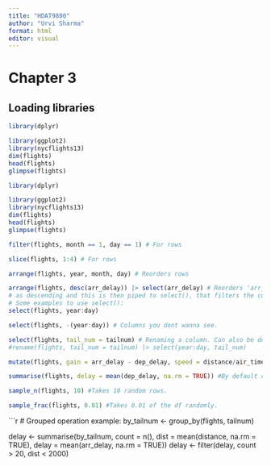 ```yaml
---
title: "HDAT9800"
author: "Urvi Sharma"
format: html
editor: visual
---
```


# Chapter 3



## Loading libraries

```r
library(dplyr)

library(ggplot2)
library(nycflights13)
dim(flights)
head(flights)
glimpse(flights)
```

 ```r

library(dplyr)

library(ggplot2)
library(nycflights13)
dim(flights)
head(flights)
glimpse(flights)
```

```r
filter(flights, month == 1, day == 1) # For rows

slice(flights, 1:4) # For rows

arrange(flights, year, month, day) # Reorders rows

arrange(flights, desc(arr_delay)) |> select(arr_delay) # Reorders 'arr_delay
# as descending and this is then piped to select(), that filters the column.
# Some examples to use select():
select(flights, year:day)

select(flights, -(year:day)) # Columns you dont wanna see.

select(flights, tail_num = tailnum) # Renaming a column. Can also be done as
#rename(flights, tail_num = tailnum) |> select(year:day, tail_num)

mutate(flights, gain = arr_delay - dep_delay, speed = distance/air_time*60) |> select(arr_delay, dep_delay, distance, air_time, gain, speed) # Adding new cols that are functions of existing cols.

summarise(flights, delay = mean(dep_delay, na.rm = TRUE)) #By default collapses a df to a single row. 

sample_n(flights, 10) #Takes 10 random rows. 

sample_frac(flights, 0.01) #Takes 0.01 of the df randomly.
```

```r
# Grouped operation example:
by_tailnum <- group_by(flights, tailnum)

delay <- summarise(by_tailnum,
                   count = n(),
                   dist = mean(distance, na.rm = TRUE),
                   delay = mean(arr_delay, na.rm = TRUE))
delay <- filter(delay, count > 20, dist < 2000)